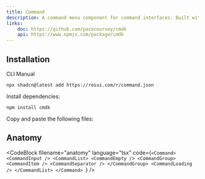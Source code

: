```yaml
---
title: Command
description: A command menu component for command interfaces. Built with cmdk.
links:
    doc: https://github.com/pacocoursey/cmdk
    api: https://www.npmjs.com/package/cmdk
---
```


<ComponentPreview name="command-demo" />

## Installation

<InstallationTabs>

<InstallationTabsList>
    <InstallationTabsTrigger value="cli">CLI</InstallationTabsTrigger>
    <InstallationTabsTrigger value="manual">Manual</InstallationTabsTrigger>
</InstallationTabsList>

<InstallationTabsContent value="cli">

```package-install
npx shadcn@latest add https://roiui.com/r/command.json
```

</InstallationTabsContent>

<InstallationTabsContent value="manual" data-manual="true">

Install dependencies:

```package-install
npm install cmdk
```

Copy and paste the following files:

<ComponentSource
    name="command"
/>

</InstallationTabsContent>

</InstallationTabs>

## Anatomy

<CodeBlock
filename="anatomy"
  language="tsx"
  code={`<Command>
    <CommandInput />
    <CommandList>
        <CommandEmpty />
        <CommandGroup>
            <CommandItem />
            <CommandSeparator />
        </CommandGroup>
        <CommandLoading />
    </CommandList>
</Command>
`} />
